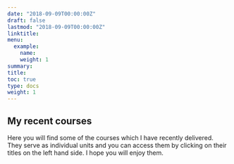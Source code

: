 ```yaml
---
date: "2018-09-09T00:00:00Z"
draft: false
lastmod: "2018-09-09T00:00:00Z"
linktitle:
menu:
  example:
    name: 
    weight: 1
summary: 
title: 
toc: true
type: docs
weight: 1
---
```


## My recent courses

Here you will find some of the courses which I have recently delivered. They serve as individual units and you can access them by clicking on their titles on the left hand side. I hope you will enjoy them. 

